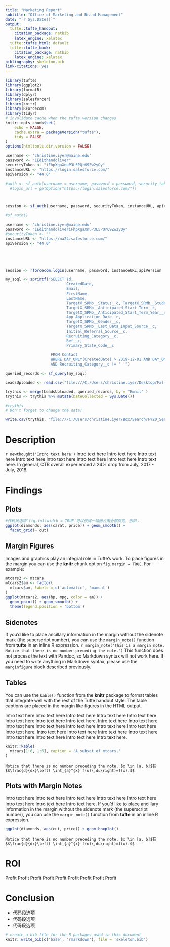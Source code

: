 ```yaml
---
title: "Marketing Report"
subtitle: "Office of Marketing and Brand Management"
date: "`r Sys.Date()`"
output:
  tufte::tufte_handout:
    citation_package: natbib
    latex_engine: xelatex
  tufte::tufte_html: default
  tufte::tufte_book:
    citation_package: natbib
    latex_engine: xelatex
bibliography: skeleton.bib
link-citations: yes
---
```


```r
library(tufte)
library(ggplot2)
library(formatR)
library(dplyr)
library(salesforcer)
library(knitr)
library(RForcecom)
library(tidyr)
# invalidate cache when the tufte version changes
knitr::opts_chunk$set(
	echo = FALSE,
	cache.extra = packageVersion("tufte"),
	tidy = FALSE
)
options(htmltools.dir.version = FALSE)
```



```r
username <- "christine.iyer@maine.edu"
password <- "1Edithandoliver"
securityToken <- "iFhpXgaXnuP3L5PQr69Zw2yOy"
instanceURL <- "https://login.salesforce.com/"
apiVersion <- "44.0"

#auth <- sf_auth(username = username, password = password, security_token = securityToken,
  #login_url = getOption("https://login.salesforce.com/"))



session <- sf_auth(username, password, securityToken, instanceURL, apiVersion)
```

```r
#sf_auth()
```

```r

username <- "christine.iyer@maine.edu"
password <- "1EdithandoliveriFhpXgaXnuP3L5PQr69Zw2yOy"
#securityToken <- ""
instanceURL <- "https://na24.salesforce.com/"
apiVersion <- "44.0"





session <- rforcecom.login(username, password, instanceURL,apiVersion  ) 
```



```r
my_soql <- sprintf("SELECT Id,
                           CreatedDate,
                           Email, 
                           FirstName, 
                           LastName,
                           TargetX_SRMb__Status__c, TargetX_SRMb__Student_Type__c,
                           TargetX_SRMb__Anticipated_Start_Term__c,
                           TargetX_SRMb__Anticipated_Start_Term_Year__c, 
                           App_Application_Date__c,  
                           TargetX_SRMb__Gender__c,  
                           TargetX_SRMb__Last_Data_Input_Source__c,                                                                Initial_Source_Date__c, 
                           Initial_Referral_Source__c, 
                           Recruiting_Category__c,
                           Ref__c, 
                           Primary_State_Code__c
                           
                    FROM Contact 
                    WHERE DAY_ONLY(CreatedDate) > 2019-12-01 AND DAY_ONLY(CreatedDate) < 2019-12-06 AND TargetX_SRMb__Status__c != 'Lead' 
                    AND Recruiting_Category__c != ' '")

queried_records <- sf_query(my_soql)
```




```r
LeadsUploaded <- read.csv("file:///C:/Users/christine.iyer/Desktop/Fall19Leads/Fall2019LeadsafterUploadAndDeDuped.csv", header = T, stringsAsFactors = F)
```



```r
trythis <- merge(LeadsUploaded, queried_records, by = "Email" )
trythis <- trythis %>% mutate(DateCollected = Sys.Date())

#trythis
# Don't forget to change the data!

write.csv(trythis, "file:///C:/Users/christine.iyer/Box/Search/FY20_Search/FY20_November_Search/Conversions Fall 2020/Conversion_04-06-20_DeDuped.csv")

```


# Description


`r newthought('Intro text here')` Intro text here Intro text here Intro text here Intro text here Intro text here Intro text here Intro text here Intro text here. In general,
    \href{https://blog.adstage.io/facebook-ads-benchmarks}{{\color{blue}{\underline{FB Newsfeed }}}} CTR overall experienced a 24% drop from July, 2017 - July, 2018.



# Findings

## Plots



```r

#代码段选项`fig.fullwidth = TRUE`可以使得一幅图占用全部页宽，例如：
ggplot(diamonds, aes(carat, price)) + geom_smooth() +
  facet_grid(~ cut)
```

## Margin Figures

Images and graphics play an integral role in Tufte's work. To place figures in the margin you can use the **knitr** chunk option `fig.margin = TRUE`. For example:

```r

mtcars2 <- mtcars
mtcars2$am <- factor(
  mtcars$am, labels = c('automatic', 'manual')
)
ggplot(mtcars2, aes(hp, mpg, color = am)) +
  geom_point() + geom_smooth() +
  theme(legend.position = 'bottom')
```



## Sidenotes



If you'd like to place ancillary information in the margin without the sidenote mark (the superscript number), you can use the `margin_note()` function from **tufte** in an inline R expression. `r margin_note("This is a margin note.  Notice that there is no number preceding the note.")` This function does not process the text with Pandoc, so Markdown syntax will not work here. If you need to write anything in Markdown syntax, please use the `marginfigure` block described previously.





## Tables

You can use the `kable()` function from the **knitr** package to format tables that integrate well with the rest of the Tufte handout style. The table captions are placed in the margin like figures in the HTML output.

Intro text here Intro text here Intro text here Intro text here Intro text here Intro text here Intro text here Intro text here.
Intro text here Intro text here Intro text here Intro text here Intro text here Intro text here Intro text here Intro text here.
Intro text here Intro text here Intro text here Intro text here Intro text here Intro text here Intro text here Intro text here.




```r
knitr::kable(
  mtcars[1:6, 1:6], caption = 'A subset of mtcars.'
)
```


```marginfigure
Notice that there is no number preceding the note. $x \in [a, b]$有
$$\frac{d}{dx}\left( \int_{a}^{x} f(u)\,du\right)=f(x).$$
```

## Plots with Margin Notes

Intro text here Intro text here Intro text here Intro text here Intro text here Intro text here Intro text here Intro text here.
If you'd like to place ancillary information in the margin without the sidenote mark (the superscript number), you can use the `margin_note()` function from **tufte** in an inline R expression. 



```r
ggplot(diamonds, aes(cut, price)) + geom_boxplot()
```


```marginfigure
Notice that there is no number preceding the note. $x \in [a, b]$有
$$\frac{d}{dx}\left( \int_{a}^{x} f(u)\,du\right)=f(x).$$
```

# ROI

Profit Profit Profit
Profit Profit Profit
Profit Profit Profit

# Conclusion

* 代码段选项
* 代码段选项
* 代码段选项

```r
# create a bib file for the R packages used in this document
knitr::write_bib(c('base', 'rmarkdown'), file = 'skeleton.bib')
```
